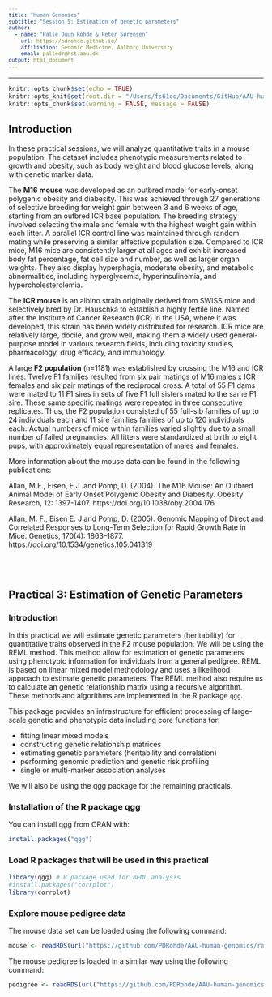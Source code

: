 ```yaml
---
title: "Human Genomics"
subtitle: "Session 5: Estimation of genetic parameters"
author:
  - name: "Palle Duun Rohde & Peter Sørensen"
    url: https://pdrohde.github.io/
    affiliation: Genomic Medicine, Aalborg University
    email: palledr@hst.aau.dk
output: html_document
---
```

<style type="text/css">

body, td {
   font-size: 14px;
}
code.r{
  font-size: 12px;
}
pre {
  font-size: 12px
}
</style>
---

```r
knitr::opts_chunk$set(echo = TRUE)
knitr::opts_knit$set(root.dir = "/Users/fs61oo/Documents/GitHub/AAU-human-genomics/")
knitr::opts_chunk$set(warning = FALSE, message = FALSE) 
```

## Introduction
In these practical sessions, we will analyze quantitative traits in a mouse population. The dataset includes phenotypic measurements related to growth and obesity, such as body weight and blood glucose levels, along with genetic marker data.

The __M16 mouse__ was developed as an outbred model for early-onset polygenic obesity and diabesity. This was achieved through 27 generations of selective breeding for weight gain between 3 and 6 weeks of age, starting from an outbred ICR base population. The breeding strategy involved selecting the male and female with the highest weight gain within each litter. A parallel ICR control line was maintained through random mating while preserving a similar effective population size. Compared to ICR mice, M16 mice are consistently larger at all ages and exhibit increased body fat percentage, fat cell size and number, as well as larger organ weights. They also display hyperphagia, moderate obesity, and metabolic abnormalities, including hyperglycemia, hyperinsulinemia, and hypercholesterolemia.

The __ICR mouse__ is an albino strain originally derived from SWISS mice and selectively bred by Dr. Hauschka to establish a highly fertile line. Named after the Institute of Cancer Research (ICR) in the USA, where it was developed, this strain has been widely distributed for research. ICR mice are relatively large, docile, and grow well, making them a widely used general-purpose model in various research fields, including toxicity studies, pharmacology, drug efficacy, and immunology.

A large __F2 population__ (n=1181) was established by crossing the M16 and ICR lines. Twelve F1 families resulted from six pair matings of M16 males x ICR females and six pair matings of the reciprocal cross. A total of 55 F1 dams were mated to 11 F1 sires in sets of five F1 full sisters mated to the same F1 sire. These same specific matings were repeated in three consecutive replicates. Thus, the F2 population consisted of 55 full-sib families of up to 24 individuals each and 11 sire families families of up to 120 individuals each. Actual numbers of mice within families varied slightly due to a small number of failed pregnancies. All litters were standardized at birth to eight pups, with approximately equal representation of males and females.

More information about the mouse data can be found in the following publications:

Allan, M.F., Eisen, E.J. and Pomp, D. (2004). The M16 Mouse: An Outbred Animal Model of Early Onset Polygenic Obesity and Diabesity. Obesity Research, 12: 1397-1407. https://doi.org/10.1038/oby.2004.176

Allan, M. F., Eisen E. J and Pomp, D. (2005). Genomic Mapping of Direct and Correlated Responses to Long-Term Selection for Rapid Growth Rate in Mice. Genetics, 170(4): 1863–1877. https://doi.org/10.1534/genetics.105.041319

<br />
<br />


## Practical 3: Estimation of Genetic Parameters
### Introduction
In this practical we will estimate genetic parameters (heritability) for quantitative traits observed in the F2 mouse population. We will be using the REML method. This method allow for estimation of genetic parameters using phenotypic information for individuals from a general pedigree. REML is based on linear mixed model methodology and uses a likelihood approach to estimate genetic parameters. The REML method also require us to calculate an genetic relationship matrix using a recursive algorithm. These methods and algorithms are implemented in the R package `qgg`.

This package provides an infrastructure for efficient processing of large-scale genetic and phenotypic data including core functions for: 

* fitting linear mixed models 
* constructing genetic relationship matrices 
* estimating genetic parameters (heritability and correlation) 
* performing genomic prediction and genetic risk profiling 
* single or multi-marker association analyses

We will also be using the qgg package for the remaining practicals. 

### Installation of the R package qgg

You can install qgg from CRAN with:

```r
install.packages("qgg")
```

### Load R packages that will be used in this practical

```r
library(qgg) # R package used for REML analysis
#install.packages("corrplot") 
library(corrplot)
```

### Explore mouse pedigree data

The mouse data set can be loaded using the following command:
```r
mouse <- readRDS(url("https://github.com/PDRohde/AAU-human-genomics/raw/main/exercises/mouseqtl.rds"))
```

The mouse pedigree is loaded in a similar way using the following command:
```r
pedigree <- readRDS(url("https://github.com/PDRohde/AAU-human-genomics/raw/main/exercises/mousepedigree.rds"))
```






